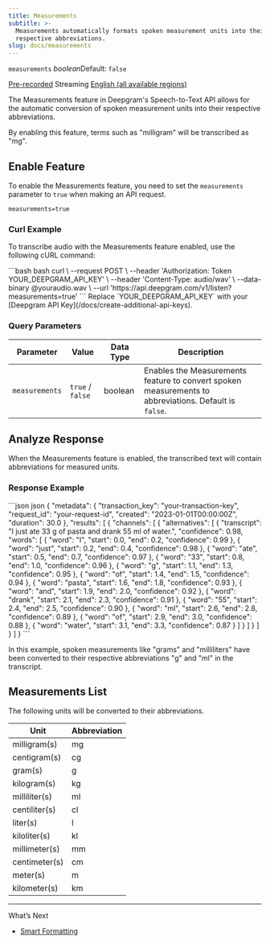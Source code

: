 ```yaml
---
title: Measurements
subtitle: >-
  Measurements automatically formats spoken measurement units into their
  respective abbreviations.
slug: docs/measurements
---
```



`measurements` *boolean*Default: `false`

[Pre-recorded](/docs/getting-started-with-pre-recorded-audio) Streaming [English (all available regions)](/docs/models-languages-overview)

The Measurements feature in Deepgram's Speech-to-Text API allows for the automatic conversion of spoken measurement units into their respective abbreviations.

By enabling this feature, terms such as "milligram" will be transcribed as "mg".

## Enable Feature

To enable the Measurements feature, you need to set the `measurements` parameter to `true` when making an API request.

`measurements=true`

### Curl Example

To transcribe audio with the Measurements feature enabled, use the following cURL command:

<CodeGroup>
  ```bash bash
  curl \
    --request POST \
    --header 'Authorization: Token YOUR_DEEPGRAM_API_KEY' \
    --header 'Content-Type: audio/wav' \
    --data-binary @youraudio.wav \
    --url 'https://api.deepgram.com/v1/listen?measurements=true'
  ```
</CodeGroup>

<Warning>
  Replace `YOUR_DEEPGRAM_API_KEY` with your [Deepgram API Key](/docs/create-additional-api-keys).
</Warning>

### Query Parameters

| Parameter      | Value            | Data Type | Description                                                                                           |
| -------------- | ---------------- | --------- | ----------------------------------------------------------------------------------------------------- |
| `measurements` | `true` / `false` | boolean   | Enables the Measurements feature to convert spoken measurements to abbreviations. Default is `false`. |

## Analyze Response

When the Measurements feature is enabled, the transcribed text will contain abbreviations for measured units.

### Response Example

<CodeGroup>
  ```json json
  {
    "metadata": {
      "transaction_key": "your-transaction-key",
      "request_id": "your-request-id",
      "created": "2023-01-01T00:00:00Z",
      "duration": 30.0
    },
    "results": [
      {
        "channels": [
          {
            "alternatives": [
              {
                "transcript": "I just ate 33 g of pasta and drank 55 ml of water.",
                "confidence": 0.98,
                "words": [
                  {
                    "word": "I",
                    "start": 0.0,
                    "end": 0.2,
                    "confidence": 0.99
                  },
                  {
                    "word": "just",
                    "start": 0.2,
                    "end": 0.4,
                    "confidence": 0.98
                  },
                  {
                    "word": "ate",
                    "start": 0.5,
                    "end": 0.7,
                    "confidence": 0.97
                  },
                  {
                    "word": "33",
                    "start": 0.8,
                    "end": 1.0,
                    "confidence": 0.96
                  },
                  {
                    "word": "g",
                    "start": 1.1,
                    "end": 1.3,
                    "confidence": 0.95
                  },
                  {
                    "word": "of",
                    "start": 1.4,
                    "end": 1.5,
                    "confidence": 0.94
                  },
                  {
                    "word": "pasta",
                    "start": 1.6,
                    "end": 1.8,
                    "confidence": 0.93
                  },
                  {
                    "word": "and",
                    "start": 1.9,
                    "end": 2.0,
                    "confidence": 0.92
                  },
                  {
                    "word": "drank",
                    "start": 2.1,
                    "end": 2.3,
                    "confidence": 0.91
                  },
                  {
                    "word": "55",
                    "start": 2.4,
                    "end": 2.5,
                    "confidence": 0.90
                  },
                  {
                    "word": "ml",
                    "start": 2.6,
                    "end": 2.8,
                    "confidence": 0.89
                  },
                  {
                    "word": "of",
                    "start": 2.9,
                    "end": 3.0,
                    "confidence": 0.88
                  },
                  {
                    "word": "water",
                    "start": 3.1,
                    "end": 3.3,
                    "confidence": 0.87
                  }
                ]
              }
            ]
          }
        ]
      }
    ]
  }
  ```
</CodeGroup>

In this example, spoken measurements like "grams" and "milliliters" have been converted to their respective abbreviations "g" and "ml" in the transcript.

## Measurements List

The following units will be converted to their abbreviations.

| Unit          | Abbreviation |
| ------------- | ------------ |
| milligram(s)  | mg           |
| centigram(s)  | cg           |
| gram(s)       | g            |
| kilogram(s)   | kg           |
| milliliter(s) | ml           |
| centiliter(s) | cl           |
| liter(s)      | l            |
| kiloliter(s)  | kl           |
| millimeter(s) | mm           |
| centimeter(s) | cm           |
| meter(s)      | m            |
| kilometer(s)  | km           |

***

What’s Next

* [Smart Formatting](/docs/smart-format)
